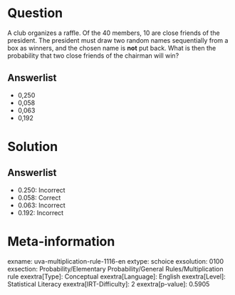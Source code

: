 Question
========

A club organizes a raffle. Of the 40 members, 10 are close friends of the president. The president must draw two random names sequentially from a box as winners, and the chosen name is **not** put back. What is then the probability that two close friends of the chairman will win?

Answerlist
----------

* 0,250
* 0,058
* 0,063
* 0,192

Solution
========

Answerlist
----------

* 0.250: Incorrect
* 0.058: Correct
* 0.063: Incorrect
* 0.192: Incorrect

Meta-information
================
exname: uva-multiplication-rule-1116-en
extype: schoice
exsolution: 0100
exsection: Probability/Elementary Probability/General Rules/Multiplication rule
exextra[Type]: Conceptual
exextra[Language]: English
exextra[Level]: Statistical Literacy
exextra[IRT-Difficulty]: 2
exextra[p-value]: 0.5905
